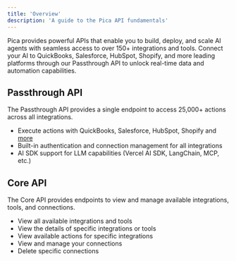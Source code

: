 ```yaml
---
title: 'Overview'
description: 'A guide to the Pica API fundamentals'
---
```


Pica provides powerful APIs that enable you to build, deploy, and scale AI agents with seamless access to over 150+ integrations and tools. 
Connect your AI to QuickBooks, Salesforce, HubSpot, Shopify, and more leading platforms through our Passthrough API to unlock real-time data and automation capabilities.

## Passthrough API
The Passthrough API provides a single endpoint to access 25,000+ actions across all integrations.

- Execute actions with QuickBooks, Salesforce, HubSpot, Shopify and [more](https://app.picaos.com/tools)
- Built-in authentication and connection management for all integrations
- AI SDK support for LLM capabilities (Vercel AI SDK, LangChain, MCP, etc.)

## Core API
The Core API provides endpoints to view and manage available integrations, tools, and connections.

- View all available integrations and tools
- View the details of specific integrations or tools 
- View available actions for specific integrations
- View and manage your connections
- Delete specific connections
